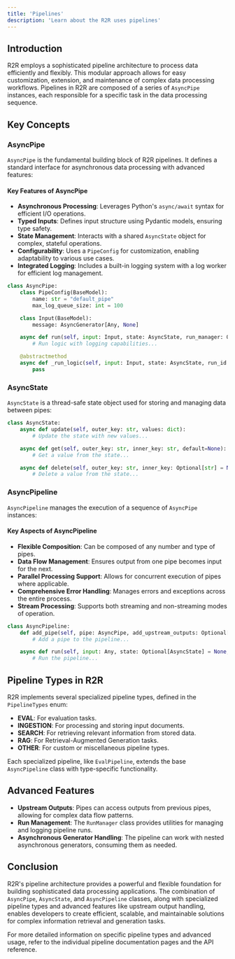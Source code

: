 ```yaml
---
title: 'Pipelines'
description: 'Learn about the R2R uses pipelines'
---
```


## Introduction

R2R employs a sophisticated pipeline architecture to process data efficiently and flexibly. This modular approach allows for easy customization, extension, and maintenance of complex data processing workflows. Pipelines in R2R are composed of a series of `AsyncPipe` instances, each responsible for a specific task in the data processing sequence.

## Key Concepts

### AsyncPipe

`AsyncPipe` is the fundamental building block of R2R pipelines. It defines a standard interface for asynchronous data processing with advanced features:

#### Key Features of AsyncPipe

- **Asynchronous Processing**: Leverages Python's `async/await` syntax for efficient I/O operations.
- **Typed Inputs**: Defines input structure using Pydantic models, ensuring type safety.
- **State Management**: Interacts with a shared `AsyncState` object for complex, stateful operations.
- **Configurability**: Uses a `PipeConfig` for customization, enabling adaptability to various use cases.
- **Integrated Logging**: Includes a built-in logging system with a log worker for efficient log management.

```python
class AsyncPipe:
    class PipeConfig(BaseModel):
        name: str = "default_pipe"
        max_log_queue_size: int = 100

    class Input(BaseModel):
        message: AsyncGenerator[Any, None]

    async def run(self, input: Input, state: AsyncState, run_manager: Optional[RunManager] = None, *args: Any, **kwargs: Any) -> AsyncGenerator[Any, None]:
        # Run logic with logging capabilities...

    @abstractmethod
    async def _run_logic(self, input: Input, state: AsyncState, run_id: uuid.UUID, *args: Any, **kwargs: Any) -> AsyncGenerator[Any, None]:
        pass
```

### AsyncState

`AsyncState` is a thread-safe state object used for storing and managing data between pipes:

```python
class AsyncState:
    async def update(self, outer_key: str, values: dict):
        # Update the state with new values...

    async def get(self, outer_key: str, inner_key: str, default=None):
        # Get a value from the state...

    async def delete(self, outer_key: str, inner_key: Optional[str] = None):
        # Delete a value from the state...
```

### AsyncPipeline

`AsyncPipeline` manages the execution of a sequence of `AsyncPipe` instances:

#### Key Aspects of AsyncPipeline

- **Flexible Composition**: Can be composed of any number and type of pipes.
- **Data Flow Management**: Ensures output from one pipe becomes input for the next.
- **Parallel Processing Support**: Allows for concurrent execution of pipes where applicable.
- **Comprehensive Error Handling**: Manages errors and exceptions across the entire process.
- **Stream Processing**: Supports both streaming and non-streaming modes of operation.

```python
class AsyncPipeline:
    def add_pipe(self, pipe: AsyncPipe, add_upstream_outputs: Optional[list[dict[str, str]]] = None, *args, **kwargs) -> None:
        # Add a pipe to the pipeline...

    async def run(self, input: Any, state: Optional[AsyncState] = None, stream: bool = False, run_manager: Optional[RunManager] = None, log_run_info: bool = True, *args: Any, **kwargs: Any):
        # Run the pipeline...
```

## Pipeline Types in R2R

R2R implements several specialized pipeline types, defined in the `PipelineTypes` enum:

- **EVAL**: For evaluation tasks.
- **INGESTION**: For processing and storing input documents.
- **SEARCH**: For retrieving relevant information from stored data.
- **RAG**: For Retrieval-Augmented Generation tasks.
- **OTHER**: For custom or miscellaneous pipeline types.

Each specialized pipeline, like `EvalPipeline`, extends the base `AsyncPipeline` class with type-specific functionality.

## Advanced Features

- **Upstream Outputs**: Pipes can access outputs from previous pipes, allowing for complex data flow patterns.
- **Run Management**: The `RunManager` class provides utilities for managing and logging pipeline runs.
- **Asynchronous Generator Handling**: The pipeline can work with nested asynchronous generators, consuming them as needed.

## Conclusion

R2R's pipeline architecture provides a powerful and flexible foundation for building sophisticated data processing applications. The combination of `AsyncPipe`, `AsyncState`, and `AsyncPipeline` classes, along with specialized pipeline types and advanced features like upstream output handling, enables developers to create efficient, scalable, and maintainable solutions for complex information retrieval and generation tasks.

For more detailed information on specific pipeline types and advanced usage, refer to the individual pipeline documentation pages and the API reference.